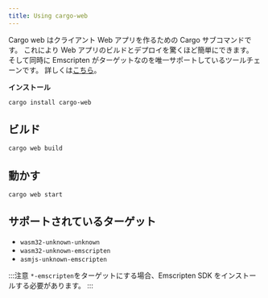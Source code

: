 ```yaml
---
title: Using cargo-web
---
```


Cargo web はクライアント Web アプリを作るための Cargo サブコマンドです。
これにより Web アプリのビルドとデプロイを驚くほど簡単にできます。
そして同時に Emscripten がターゲットなのを唯一サポートしているツールチェーンです。
詳しくは[こちら](https://github.com/koute/cargo-web)。

**インストール**

```bash
cargo install cargo-web
```

## ビルド

```bash
cargo web build
```

## 動かす

```bash
cargo web start
```

## サポートされているターゲット

- `wasm32-unknown-unknown`
- `wasm32-unknown-emscripten`
- `asmjs-unknown-emscripten`

:::注意
`*-emscripten`をターゲットにする場合、Emscripten SDK をインストールする必要があります。
:::
